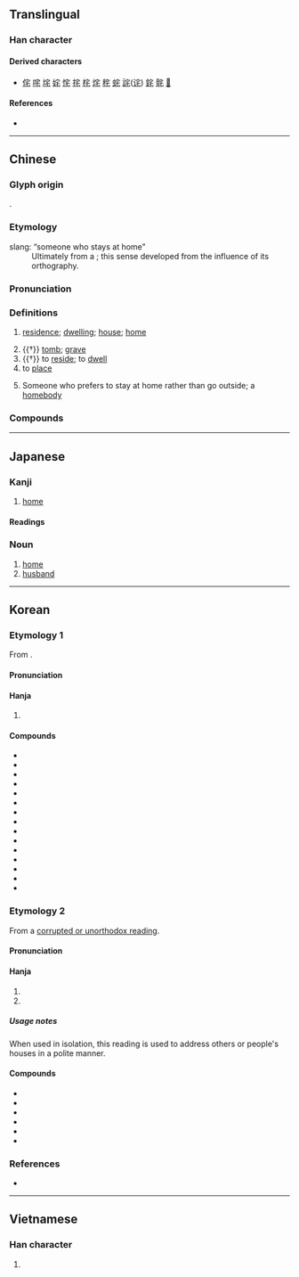 {{character info}}
{{character info|0xfa04}}
==Translingual==

===Han character===
{{Han char|rn=40|rad=宀|as=03|sn=6|four=30714|canj=JHP|ids=⿱宀乇}}

====Derived characters====
* [[侘]] [[咤]] [[垞]] [[姹]] [[㤞]] [[挓]] [[㭦]] [[烢]] [[秺]] [[䖳]] [[詫]]([[诧]]) [[䤩]] [[䯔]] [[𥭌]]

====References====
* {{Han ref|kx=0281.200|dkj=07064|dj=0551.190|hdz=20913.030|uh=5B85|ud=23429|bh=A676|bd=42614}}

----

==Chinese==
{{zh-forms|alt=厇}}

===Glyph origin===
{{Han etym}}
{{Han compound|宀|乇|c1=s|c2=p|t1=roof|ls=psc}}.

===Etymology===
; slang: “someone who stays at home”
: Ultimately from a {{obor|zh|ja|-|nocap=1}} {{m|ja|お宅|tr=otaku}}; this sense developed from the influence of its orthography.

===Pronunciation===
{{zh-pron
|m=zhái,zhè
|m_note=zhái - vernacular; zhè - literary
|m-s=
|c=zaak6,zaak6-2
|c-t=
|g=
|h=pfs=chhe̍t
|j=
|mb=
|md=
|mn=qz:tia̍k/xm,zz:te̍k/qz,tw,xm:the̍h/zz:the̍eh
|mn_note=tia̍k/te̍k - literary, the̍h/the̍eh - vernacular
|mn-t=têh8
|w=
|x=
|mc=y
|oc=y
|ma=
|cat=n,v,a
}}

===Definitions===
{{zh-hanzi}}

# [[residence]]; [[dwelling]]; [[house]]; [[home]]
#: {{zh-x|住宅|residence}}
# {{†}} [[tomb]]; [[grave]]
# {{†}} to [[reside]]; to [[dwell]]
# to [[place]]
#: {{zh-x|宅心 仁厚|to '''settle''' the mind with benevolence and generosity}}
# {{lb|zh|slang}} Someone who prefers to stay at home rather than go outside; a [[homebody]]

===Compounds===
{{zh-der|宅男|宅女|宅地|宅基|凶宅|國宅|坤宅|住宅|入宅|宅心忠厚|宅心仁慈|宅兆|倒宅計|住宅區|平價住宅|宅經|徙宅忘妻|宅子|卜宅|外宅|國民住宅|宅券|府宅|家反宅亂|住宅旅社|家翻宅亂|寸田尺宅|安宅正路|住宅單元|宅門|宅第|宅眷|宅相|宅心仁厚|宅土|宅院|乾宅|內宅|安宅|宅心|光宅|合宅|宅憂|率土宅心|民宅|拔宅|窟宅|拔宅上昇|泛宅|火宅|故宅|拔濟火宅|拔宅飛昇|漆宅|正宅|深宅大院|淨宅|浮家泛宅|火宅僧|陽宅|魂不守宅|綴宅|陰宅|避宅|農宅|貧民住宅|第宅|鎮宅神|宅延|自宅|宅配}}

----

==Japanese==

===Kanji===
{{ja-kanji|grade=6|rs=宀03}}

# [[home]]

====Readings====
{{ja-readings
|goon=じゃく<ぢやく
|kanon=たく
|kun=いえ-<いへ, すまう, やけ-
}}

{{ja-kanjitab|たく|yomi=o}}

===Noun===
{{ja-noun|たく}}

# [[home]]
# [[husband]]

----

==Korean==

===Etymology 1===
From {{der|ko|ltc|sort=택|-}} {{ltc-l|宅}}.
{{hanja-ety
|dk={{okm-l|ᄄᆡᆨ〮|ttóyk|link=no}}
|m={{okm-l|ᄐᆡᆨ〮|thóyk}}
|mh={{okm-l|집|cìp}}
|ml=宮宅#중04B
}}

====Pronunciation====
{{ko-hanja-pron|택}}

====Hanja====
{{ko-hanja-search}}
{{ko-hanja|집|택}}

# {{lb|ko|only in compounds}} {{hanja form of|택|[[house]]; [[home]]|affix}}

====Compounds====
{{der-top3|Compounds}}
* {{ko-l|주택|住宅}}
* {{ko-l|택배|宅配}}
* {{ko-l|가택|家宅}}
* {{ko-l|고택|古宅}}
* {{ko-l|구택|舊宅}}
* {{ko-l|누택|陋宅}}
* {{ko-l|별택|別宅}}
* {{ko-l|사택|舍宅}}
* {{ko-l|사택|私宅}}
* {{ko-l|안택|安宅}}
* {{ko-l|양택|陽宅}}
* {{ko-l|자택|自宅}}
* {{ko-l|저택|邸宅}}
* {{ko-l|택사|宅舍}}
* {{ko-l|재택|在宅}}
{{der-bottom}}

===Etymology 2===
From a [[속음|corrupted or unorthodox reading]].

====Pronunciation====
{{ko-hanja-pron|댁}}

====Hanja====
{{ko-hanja|집|댁}}

# {{hanja form of|댁|[[residence]]|noun}}
# {{hanja form of|댁|{{n-g|a respectful term of address for someone of equal or lower status}}|pronoun}}

=====Usage notes=====
When used in isolation, this reading is used to address others or people's houses in a polite manner.

====Compounds====
{{der-top3|Compounds}}
* {{ko-l|과댁|寡宅}}
* {{ko-l|귀댁|貴宅}}
* {{ko-l|댁내|宅內}}
* {{ko-l|본댁|本宅}}
* {{ko-l|사댁|査宅}}
* {{ko-l|시댁|媤宅}}
{{der-bottom}}

===References===
* {{R:hanjadoc|2518}}

----

==Vietnamese==

===Han character===
{{vi-readings|reading=trạch|rs=宀03}}

# {{rfdef|vi|sort=宀03}}